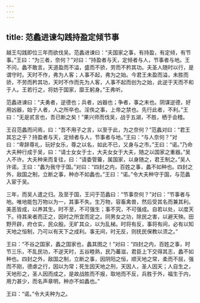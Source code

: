 ```yaml
---
---
---
```

title: 范蠡进谏勾践持盈定倾节事
---


越王勾践即位三年而欲伐吴。范蠡进谏曰：“夫国家之事，有持盈，有定倾，有节事。”王曰：“为三者，奈何？”对曰：“持盈者与天，定倾者与人，节事者与地。王不问，蠡不敢言。天道盈而不溢，盛而不骄，劳而不矜其功。夫圣人随时以行，是谓守时。天时不作，弗为人客；人事不起，弗为之始。今君王未盈而溢，未胜而骄，不劳而矜其功，天时不作而先为人客，人事不起而创为之始，此逆于天而不和于人。王若行之，将妨于国家，靡王躬身。”王弗听。

范蠡进谏曰：“夫勇者，逆德也；兵者，凶器也；争者，事之末也。阴谋逆德，好用凶器，始于人者，人之所卒也。淫佚之事，上帝之禁也。先行此者，不利。”王曰：“无是贰言也，吾已断之矣！”果兴师而伐吴，战于五湖，不胜，栖于会稽。

王召范蠡而问焉，曰：“吾不用子之言，以至于此，为之奈何？”范蠡对曰：“君王其忘之乎？持盈者与天，定倾者与人，节事者与地。”王曰：“与人奈何？”对曰：“卑辞尊礼，玩好女乐，尊之以名，如此不已，又身与之市。”王曰：“诺。”乃命大夫种行成于吴，曰：“请士女女于士，大夫女女于大夫，随之以国家之重器。”吴人不许。大夫种来而复往，曰：“请委管籥，属国家，以身随之，君王制之。”吴人许诺。王曰：“蠡为我守于国。”对曰：“四封之内，百姓之事，蠡不如种也。四封之外，敌国之制，立断之事，种亦不如蠡也。”王曰：“诺。”令大夫种守于国，与范蠡入宦于吴。

三年，而吴人遣之归。及至于国，王问于范蠡曰：“节事奈何？”对曰：“节事者与地。唯地能包万物以为一，其事不失。生万物，容畜禽兽，然后受其名而兼其利。美恶皆成，以养其生。时不至，不可强生；事不究，不可强成。自若以处，以度天下。待其来者而正之，因时之所宜而定之。同男女之功，除民之害，以避天殃。田野开辟，府仓实，民众殷。无旷其众，以为乱梯。时将有反，事将有间，必有以知天地之恒制，乃可以有天下之成利。事无间，时无反，则抚民保教以须之。”

王曰：“不谷之国家，蠡之国家也，蠡其图之！”对曰：“四封之内，百姓之事，时节三乐，不乱民功，不逆天时，五谷睦熟，民乃蕃滋，君臣上下交得其志，蠡不如种也。四封之外，敌国之制，立断之事，因阴阳之恒，顺天地之常，柔而不屈，强而不刚，德虐之行，因以为常；死生因天地之刑，天因人，圣人因天；人自生之，天地形之，圣人因而成之，是故战胜而不报，取地而不反，兵胜于外，福生于内，用力甚少，而名声章明，种亦不如蠡也。”

王曰：“诺。”令大夫种为之。

